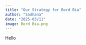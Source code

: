 ```yaml
---
title: "Our Strategy for Bord Bia"
author: "Sadhana"
date: "2025-03/11"
image: Bord Bia.png
---
```

Hello
